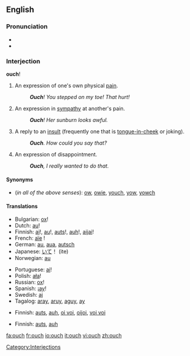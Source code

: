 ==English==

===Pronunciation===
*{{IPA|/æɔ̹ˀʧ/ (♪: <sup>-╮</sup>)}}
*{{audio|en-us-inlandnorth-ouch.ogg|Audio (US-Inland North)}}

===Interjection===
'''ouch'''!

# An expression of one's own physical [[pain]].
#:'''''Ouch'''!  You stepped on my toe! That hurt!''
# An expression in [[sympathy]] at another's pain.
#:'''''Ouch'''!  Her sunburn looks awful.''
# A reply to an [[insult]] (frequently one that is [[tongue-in-cheek]] or joking).
#: '''''Ouch'''.  How could you say that?''
# An expression of disappointment.
#: '''''Ouch''', I really wanted to do that.''

====Synonyms====
*(''in all of the above senses''): [[ow]], [[owie]], [[youch]], [[yow]], [[yowch]]

====Translations====

{{trans-top|expression of one's own physical pain}}
*Bulgarian: [[ох]]!
*Dutch: [[au]]!
*Finnish: [[ai]]!, [[au]]!, [[auts]]!, [[auh]]!, [[aijai]]!
*French: [[aïe]]&nbsp;!
*German: [[au]], [[aua]], [[autsch]]
*Japanese: [[いて]]！ (ite)
*Norwegian: [[au]]
{{trans-mid}}
*Portuguese: [[ai]]!
*Polish: [[ała]]!
*Russian: [[ох]]!
*Spanish: ¡[[ay]]!
*Swedish: [[aj]]
*Tagalog: [[aray]], [[aruy]], [[aguy]], [[ay]]
{{trans-bottom}}

{{trans-top|expression in sympathy at another’s pain}}
*Finnish: [[auts]], [[auh]], [[oi voi]], [[oijoi]], [[voi voi]]
{{trans-mid}}
{{trans-bottom}}

{{trans-top|reply to an insult}}
*Finnish: [[auts]], [[auh]]
{{trans-mid}}
{{trans-bottom}}

[[Category:Interjections]]

[[fa:ouch]]
[[fr:ouch]]
[[io:ouch]]
[[it:ouch]]
[[vi:ouch]]
[[zh:ouch]]